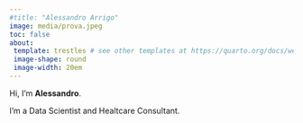 ```yaml
---
#title: "Alessandro Arrigo"
image: media/prova.jpeg
toc: false
about:  
 template: trestles # see other templates at https://quarto.org/docs/websites/website-about.html#templates
 image-shape: round
 image-width: 20em
---
```



Hi, I'm **Alessandro**.

I'm a Data Scientist and Healtcare Consultant.